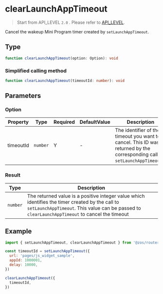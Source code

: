 # clearLaunchAppTimeout

> Start from API_LEVEL `2.0` . Please refer to [API_LEVEL](../../../../guides/framework/device/compatibility.md).

Cancel the wakeup Mini Program timer created by `setLaunchAppTimeout`.

## Type

```ts
function clearLaunchAppTimeout(option: Option): void
```

### Simplified calling method

```ts
function clearLaunchAppTimeout(timeoutId: number): void
```

## Parameters

### Option

| Property  | Type                | Required | DefaultValue | Description                                                                                                                 | API_LEVEL |
| --------- | ------------------- | -------- | ------------ | --------------------------------------------------------------------------------------------------------------------------- | --------- |
| timeoutId | <code>number</code> | Y        | -            | The identifier of the timeout you want to cancel. This ID was returned by the corresponding call to `setLaunchAppTimeout`() | 2.0       |

### Result

| Type                | Description                                                                                                                                                                                       |
| ------------------- | ------------------------------------------------------------------------------------------------------------------------------------------------------------------------------------------------- |
| <code>number</code> | The returned value is a positive integer value which identifies the timer created by the call to `setLaunchAppTimeout`. This value can be passed to `clearLaunchAppTimeout` to cancel the timeout |

## Example

```js
import { setLaunchAppTimeout, clearLaunchAppTimeout } from '@zos/router'

const timeoutId = setLaunchAppTimeout({
  url: 'pages/js_widget_sample',
  appId: 1000001,
  delay: 10000,
})

clearLaunchAppTimeout({
  timeoutId,
})
```
